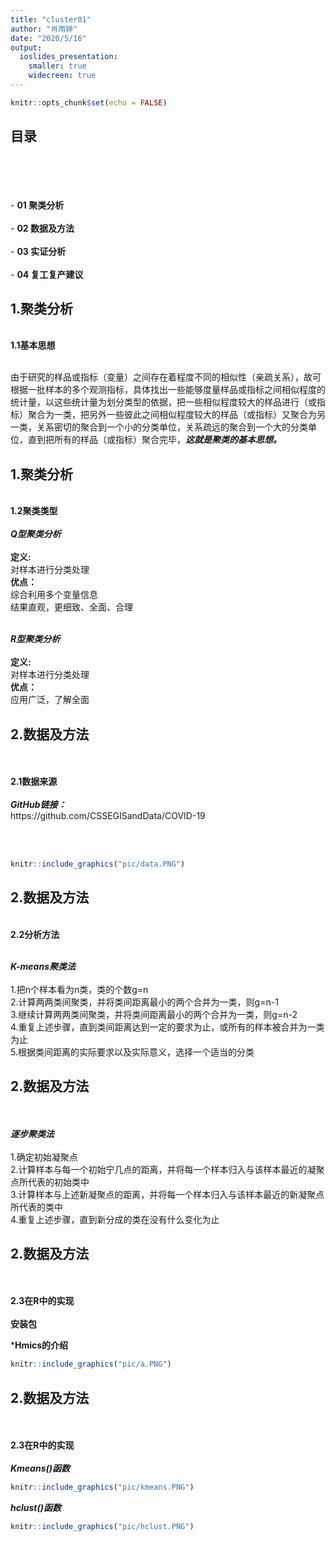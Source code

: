 ```yaml
---
title: "cluster01"
author: "肖雨婷"
date: "2020/5/16"
output:
  ioslides_presentation: 
    smaller: true
    widecreen: true
---
```


```r
knitr::opts_chunk$set(echo = FALSE)
```
## 目录
<br><br><br><br>
- **01  聚类分析**
<br><br>
- **02  数据及方法**
<br><br>
- **03  实证分析**
<br><br>
- **04  复工复产建议**




## 1.聚类分析

<br>
**1.1基本思想**


<br>
由于研究的样品或指标（变量）之间存在着程度不同的相似性（亲疏关系），故可根据一批样本的多个观测指标，具体找出一些能够度量样品或指标之间相似程度的统计量，以这些统计量为划分类型的依据，把一些相似程度较大的样品进行（或指标）聚合为一类，把另外一些彼此之间相似程度较大的样品（或指标）又聚合为另一类，关系密切的聚合到一个小的分类单位，关系疏远的聚合到一个大的分类单位，直到把所有的样品（或指标）聚合完毕，***这就是聚类的基本思想。***




## 1.聚类分析
<br>
**1.2聚类类型**
<br>
<br>
***Q型聚类分析***
<br>
<br>
**定义: **
<br>
对样本进行分类处理
<br>
**优点：**
<br>
综合利用多个变量信息<br>
结果直观，更细致、全面、合理<br>
<br>

***R型聚类分析***
<br>
<br>
**定义:**
<br>
对样本进行分类处理<br>
**优点：**
<br>
应用广泛，了解全面<br>





## 2.数据及方法
<br>
<br>
**2.1数据来源**
<br>
<br>
***GitHub链接：***
<br>
https://github.com/CSSEGISandData/COVID-19

<br>
<br>
```r
knitr::include_graphics("pic/data.PNG")
```





## 2.数据及方法
<br>
**2.2分析方法**

<br>
***K-means聚类法***
<br>
<br>
1.把n个样本看为n类，类的个数g=n
<br>
2.计算两两类间聚类，并将类间距离最小的两个合并为一类，则g=n-1
<br>
3.继续计算两两类间聚类，并将类间距离最小的两个合并为一类，则g=n-2
<br>
4.重复上述步骤，直到类间距离达到一定的要求为止，或所有的样本被合并为一类为止
<br>
5.根据类间距离的实际要求以及实际意义，选择一个适当的分类





## 2.数据及方法
<br>
<br>
***逐步聚类法***
<br>
<br>
1.确定初始凝聚点
<br>
2.计算样本与每一个初始宁几点的距离，并将每一个样本归入与该样本最近的凝聚点所代表的初始类中
<br>
3.计算样本与上述新凝聚点的距离，并将每一个样本归入与该样本最近的新凝聚点所代表的类中
<br>
4.重复上述步骤，直到新分成的类在没有什么变化为止






## 2.数据及方法
<br>
<br>
**2.3在R中的实现**
<br>
<br>
**安装包**

***Hmics的介绍**
```r
knitr::include_graphics("pic/a.PNG")
```




## 2.数据及方法
<br>
<br>
**2.3在R中的实现**
<br>
<br>
***Kmeans()函数***
<br>
```r
knitr::include_graphics("pic/kmeans.PNG")
```

***hclust()函数***
<br>
```r
knitr::include_graphics("pic/hclust.PNG")
```

